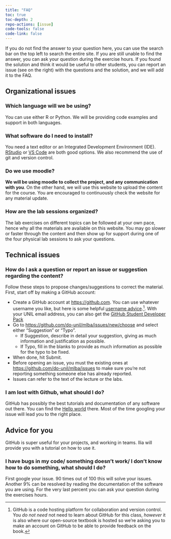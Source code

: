 ```yaml
---
title: "FAQ"
toc: true
toc-depth: 2
repo-actions: [issue]
code-tools: false
code-link: false
---
```


::: callout-tip
If you do not find the answer to your question here, you can use the search bar on the top left to search the entire site. If you are still unable to find the answer, you can ask your question during the exercise hours. If you found the solution and think it would be useful to other students, you can  report an issue (see on the right) with the questions and the solution, and we will add it to the FAQ.
:::

## Organizational issues

### Which language will we be using?

You can use either R or Python. We will be providing code examples and support in both languages. 

### What software do I need to install?

You need a text editor or an Integrated Development Environment (IDE). [RStudio](https://posit.co/downloads/) or [VS Code](https://code.visualstudio.com/) are both good options. We also recommend the use of git and version control.

<!-- For git, please see [here](resources/tutorials/github.qmd) for instructions on how to install it.

You can use any kind of text editor or IDE you like. We recomment using [VS Code](https://code.visualstudio.com/) with the extension corresponding to your language of choice. You can also use [Rstudio](https://rstudio.com/products/rstudio/download/) for R. See [here](resources/tutorials/installing_software.qmd) for instructions on how to install the software and IDEs. -->

### Do we use moodle?

**We will be using moodle to collect the project, and any communication with you**. On the other hand, we will use this website to upload the content for the course. You are encouraged to continuously check the website for any material update.


### How are the lab sessions organized?

The lab exercises on different topics can be followed at your own pace, hence why all the materials are available on this website. You may go slower or faster through the content and then show up for support during one of the four physical lab sessions to ask your questions.

## Technical issues

### How do I ask a question or report an issue or suggestion regarding the content?
Follow these steps to propose changes/suggestions to correct the material. First, start off by making a GitHub account:

-   Create a GitHub account at [https://github.com](https://github.com/). You can use whatever username you like, but here is some helpful [username advice](https://happygitwithr.com/github-acct#username-advice).[^1]. With your UNIL email address, you can also get the [GitHub Student Developer Pack](https://www.google.com/search?q=github+pro+students&oq=github+pro+students&gs_lcrp=EgZjaHJvbWUyBggAEEUYOTIGCAEQLhhA0gEIMjI1NWowajGoAgCwAgA&sourceid=chrome&ie=UTF-8)
-   Go to <https://github.com/do-unil/mlba/issues/new/choose> and select either "Suggestion" or "Typo".
    -   If Suggestion, describe in detail your suggestion, giving as much information and justification as possible.
    -   If Typo, fill in the blanks to provide as much information as possible for the typo to be fixed.
-   When done, hit Submit.
<!-- -   Later in the course you will be asked to fill out a form where you let us know if you've opened any feedback issues in the GitHub repo. I'll confirm your answers by referring back to the issues you opened, and you'll have the opportunity to earn 2 extra points (out of 100) on each of your exams for opening "useful" issues. "Useful" can be based on the number of issues (quantity) or the depth of your feedback (quality). -->
-   Before opening an issue, you must the existing ones at <https://github.com/do-unil/mlba/issues> to make sure you're not reporting something someone else has already reported.
-   Issues can refer to the text of the lecture or the labs.

[^1]: GitHub is a code hosting platform for collaboration and version control. You *do not need* not need to learn about GitHub for this class, *however* it is also where our open-source textbook is hosted so we're asking you to make an account on GitHub to be able to provide feedback on the book.


### I am lost with Github, what should I do?

GitHub has possibly the best tutorials and documentation of any software out there. You can find the [Hello world](https://docs.github.com/en/get-started/quickstart/hello-world) there. Most of the time googling your issue will lead you to the right place.

:::{.callout-note}
## Advice for you
GitHub is super useful for your projects, and working in teams. Ilia will provide you with a tutorial on how to use it.
:::

### I have bugs in my code/ something doesn't work/ I don't know how to do something, what should I do?

First google your issue. 90 times out of 100 this will solve your issues. Another 9% can be resolved by reading the documentation of 
the software you are using. For the very last percent you can ask your question during the exercises hours. 


